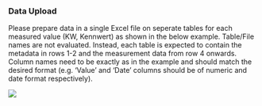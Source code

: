 ### Data Upload

Please prepare data in a single Excel file on seperate tables for each measured value (KW, Kennwert) as shown in the below example. Table/File names are not evaluated. Instead, each table is expected to contain the metadata in rows 1-2 and the measurement data from row 4 onwards. Column names need to be exactly as in the example and should match the desired format (e.g. 'Value' and 'Date' columns should be of numeric and date format respectively).

![](Import_ltsData_FixedFormat.png)
